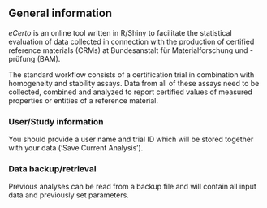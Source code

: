 ## General information

*eCerto* is an online tool written in R/Shiny to facilitate the statistical evaluation of data collected in connection with the production of certified reference materials (CRMs) at Bundesanstalt für Materialforschung und -prüfung (BAM).

The standard workflow consists of a certification trial in combination with homogeneity and stability assays. Data from all of these assays need to be collected, combined and analyzed to report certified values of measured properties or entities of a reference material. 

### User/Study information

You should provide a user name and trial ID which will be stored together with your data ('Save Current Analysis').

### Data backup/retrieval

Previous analyses can be read from a backup file and will contain all input data and previously set parameters.
